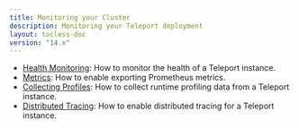 ```yaml
---
title: Monitoring your Cluster
description: Monitoring your Teleport deployment
layout: tocless-doc
version: "14.x"
---
```


- [Health Monitoring](/docs/ver/14.x/management/diagnostics/monitoring): How to monitor the health of a Teleport instance.
- [Metrics](/docs/ver/14.x/management/diagnostics/metrics): How to enable exporting Prometheus metrics.
- [Collecting Profiles](/docs/ver/14.x/management/diagnostics/profiles): How to collect runtime profiling data from a Teleport instance.
- [Distributed Tracing](/docs/ver/14.x/management/diagnostics/tracing): How to enable distributed tracing for a Teleport instance.
